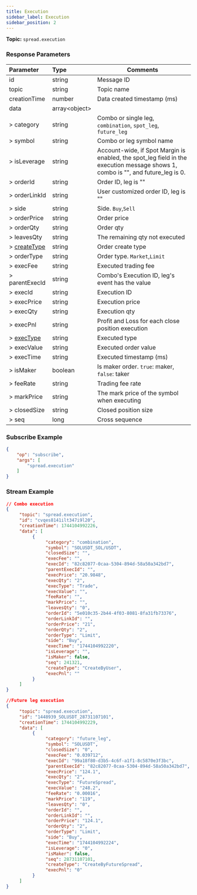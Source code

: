 ```yaml
---
title: Execution
sidebar_label: Execution
sidebar_position: 2
---
```

**Topic:** `spread.execution`<br/>

### Response Parameters
| Parameter | Type | Comments|
|:----- |:-----|----- |
|id |string |Message ID|
|topic |string |Topic name |
|creationTime |number |Data created timestamp (ms) |
|data |array&lt;object&gt; | |
|> category| string  |Combo or single leg, `combination`, `spot_leg`, `future_leg`|
|> symbol |string  |Combo or leg symbol name |
|> isLeverage |string |Account-wide, if Spot Margin is enabled, the spot_leg field in the execution message shows 1, combo is "", and future_leg is 0.|
|> orderId |string |Order ID, leg is ""|
|> orderLinkId |string |User customized order ID, leg is ""|
|> side |string |Side. `Buy`,`Sell` |
|> orderPrice |string |Order price|
|> orderQty |string |Order qty|
|> leavesQty |string |The remaining qty not executed|
|> [createType](../../../enum#createtype)|string |Order create type|
|> orderType |string |Order type. `Market`,`Limit`|
|> execFee |string |Executed trading fee|
|> parentExecId |string |Combo's Execution ID, leg's event has the value|
|> execId |string |Execution ID |
|> execPrice |string |Execution price |
|> execQty |string |Execution qty |
|> execPnl |string |Profit and Loss for each close position execution|
|> [execType](../../../enum#exectype) |string |Executed type|
|> execValue |string |Executed order value|
|> execTime |string |Executed timestamp (ms)  |
|> isMaker |boolean |Is maker order. `true`: maker, `false`: taker|
|> feeRate |string |Trading fee rate|
|> markPrice |string |The mark price of the symbol when executing |
|> closedSize |string |Closed position size |
|> seq |long |Cross sequence|

### Subscribe Example
```json
{
    "op": "subscribe",
    "args": [
        "spread.execution"
    ]
}
```

### Stream Example

```json
// Combo execution
{
     "topic": "spread.execution",
     "id": "cvqes8141ilt347i9l20",
     "creationTime": 1744104992226,
     "data": [
          {
               "category": "combination",
               "symbol": "SOLUSDT_SOL/USDT",
               "closedSize": "",
               "execFee": "",
               "execId": "82c82077-0caa-5304-894d-58a50a342bd7",
               "parentExecId": "",
               "execPrice": "20.9848",
               "execQty": "2",
               "execType": "Trade",
               "execValue": "",
               "feeRate": "",
               "markPrice": "",
               "leavesQty": "0",
               "orderId": "5e010c35-2b44-4f03-8081-8fa31fb73376",
               "orderLinkId": "",
               "orderPrice": "21",
               "orderQty": "2",
               "orderType": "Limit",
               "side": "Buy",
               "execTime": "1744104992220",
               "isLeverage": "",
               "isMaker": false,
               "seq": 241321,
               "createType": "CreateByUser",
               "execPnl": ""
          }
     ]
}

//Future leg execution
{
     "topic": "spread.execution",
     "id": "1448939_SOLUSDT_28731107101",
     "creationTime": 1744104992229,
     "data": [
          {
               "category": "future_leg",
               "symbol": "SOLUSDT",
               "closedSize": "0",
               "execFee": "0.039712",
               "execId": "99a18f80-d3b5-4c6f-a1f1-8c5870e3f3bc",
               "parentExecId": "82c82077-0caa-5304-894d-58a50a342bd7",
               "execPrice": "124.1",
               "execQty": "2",
               "execType": "FutureSpread",
               "execValue": "248.2",
               "feeRate": "0.00016",
               "markPrice": "119",
               "leavesQty": "0",
               "orderId": "",
               "orderLinkId": "",
               "orderPrice": "124.1",
               "orderQty": "2",
               "orderType": "Limit",
               "side": "Buy",
               "execTime": "1744104992224",
               "isLeverage": "0",
               "isMaker": false,
               "seq": 28731107101,
               "createType": "CreateByFutureSpread",
               "execPnl": "0"
          }
     ]
}
```
